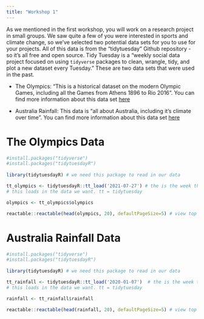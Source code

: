 ```yaml
---
title: "Workshop 1"
---
```


As we mentioned in the first workshop, you will work on a research project in small groups. We saw quite a few of you were interested in sports and climate change, so we've selected two potential data sets for you to use for your projects. All of this data is from the "tidytuesday" Github repository - so it's all free and open source. Tidy Tuesday is a "weekly social data project focused on using `tidyverse` packages to clean, wrangle, tidy, and plot a new dataset every Tuesday." These are two data sets that were used in the past. 

- The Olympics: "This is a historical dataset on the modern Olympic Games, including all the Games from Athens 1896 to Rio 2016". You can find more information about this data set [here](https://github.com/rfordatascience/tidytuesday/blob/master/data/2021/2021-07-27/readme.md)

- Australia Rainfall: This data is "all about Australia, including it's climate over time". You can find more information about this data set [here](https://github.com/rfordatascience/tidytuesday/blob/master/data/2020/2020-01-07/readme.md)

# The Olympics Data
```r
#install.packages("tidyverse")
#install.packages("tidytuesdayR")
 
library(tidytuesdayR) # we need this package to read in our data

tt_olympics <- tidytuesdayR::tt_load('2021-07-27') # the is the week that the Olympic data set was used.
# this loads in the data we want. tt = tidytuesday

olympics <- tt_olympics$olympics 

reactable::reactable(head(olympics, 20), defaultPageSize=5) # view top 20 rows
```

# Australia Rainfall Data
```r
#install.packages("tidyverse")
#install.packages("tidytuesdayR")
 
library(tidytuesdayR) # we need this package to read in our data

tt_rainfall <- tidytuesdayR::tt_load('2020-01-07')  # the is the week that the Olympic data set was used
# this loads in the data we want. tt = tidytuesday

rainfall <- tt_rainfall$rainfall

reactable::reactable(head(rainfall, 20), defaultPageSize=5) # view top 20 rows
```
